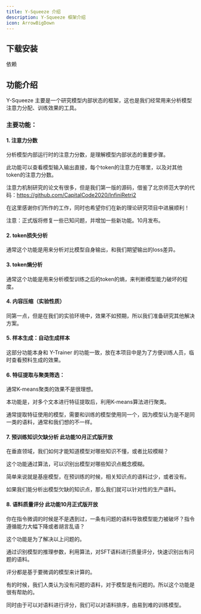 ```yaml
---
title: Y-Squeeze 介绍
description: Y-Squeeze 框架介绍
icon: ArrowBigDown
---
```


## 下载安装

依赖


## 功能介绍

Y-Squeeze 主要是一个研究模型内部状态的框架，这也是我们经常用来分析模型注意力分配、训练效果的工具。

### 主要功能：

#### 1. 注意力分数

分析模型内部运行时的注意力分数，是理解模型内部状态的重要步骤。

此功能可以查看模型输入输出直接，每个token的注意力在哪里，以及对其他token的注意力分数。

注意力机制研究的论文有很多，但是我们第一版的源码，借鉴了北京师范大学的代码：https://github.com/CapitalCode2020/InfiniRetri2

在这里感谢你们所作的工作，同时也希望你们在新的理论研究项目中进展顺利！

注意：正式版将修复一些已知问题，并增加一些新功能。10月发布。

#### 2. token损失分析

通常这个功能是用来分析对比模型自身输出，和我们期望输出的loss差异。

#### 3. token熵分析

通常这个功能是用来分析模型训练之后的token的熵，来判断模型能力破坏的程度。

#### 4. 内容压缩（实验性质）

同第一点，但是在我们的实验环境中，效果不如预期，所以我们准备研究其他解决方案。

#### 5. 样本生成：自动生成样本

这部分功能本身和 Y-Trainer 的功能一致，放在本项目中是为了方便训练人员，临时查看预料生成的效果。

#### 6. 特征提取与聚类筛选：

通常K-means聚类的效果不是很理想。

本功能是，对多个文本进行特征提取后，利用K-means算法进行聚类。

通常提取特征使用的模型，需要和训练的模型使用同一个，因为模型认为是不是同一类的语料，通常和我们想的不一样。

#### 7. 预训练知识欠缺分析 此功能10月正式版开放

在垂直领域，我们如何才能知道模型对哪些知识不懂，或者比较模糊？

这个功能通过算法，可以识别出模型对哪些知识点概念模糊。

简单来说就是基座模型，在预训练的时候，相关知识点的语料过少，或者没有。

如果我们能分析出模型欠缺的知识点，那么我们就可以针对性的生产语料。


#### 8. 语料质量评分 此功能10月正式版开放

你在指令微调的时候是不是遇到过，一条有问题的语料导致模型能力被破坏？指令遵循能力大幅下降或者胡言乱语？

这个功能是为了解决以上问题的。

通过识别模型的推理参数，利用算法，对SFT语料进行质量评分，快速识别出有问题的语料。

评分都是基于要微调的模型来计算的。

有的时候，我们人类认为没有问题的语料，对于模型是有问题的。所以这个功能是很有帮助的。

同时由于可以对语料进行评分，我们可以对语料排序，由易到难的训练模型。

